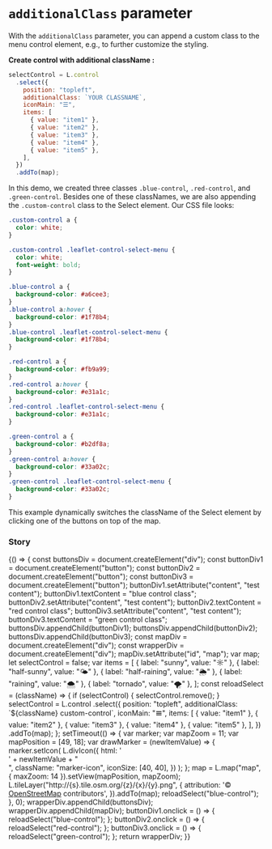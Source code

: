 


<Meta title="Additionalclass" />

# `additionalClass` parameter

With the `additionalClass` parameter, you can append a custom class to the menu control element, e.g., to further customize the styling.

**Create control with additional className :**

```js
selectControl = L.control
  .select({
    position: "topleft",
    additionalClass: `YOUR CLASSNAME`,
    iconMain: "☰",
    items: [
      { value: "item1" },
      { value: "item2" },
      { value: "item3" },
      { value: "item4" },
      { value: "item5" },
    ],
  })
  .addTo(map);
```

In this demo, we created three classes `.blue-control`, `.red-control`, and `.green-control`. Besides one of these classNames, we are also appending the `.custom-control` class to the Select element.
Our CSS file looks:

```css
.custom-control a {
  color: white;
}

.custom-control .leaflet-control-select-menu {
  color: white;
  font-weight: bold;
}

.blue-control a {
  background-color: #a6cee3;
}
.blue-control a:hover {
  background-color: #1f78b4;
}
.blue-control .leaflet-control-select-menu {
  background-color: #1f78b4;
}

.red-control a {
  background-color: #fb9a99;
}
.red-control a:hover {
  background-color: #e31a1c;
}
.red-control .leaflet-control-select-menu {
  background-color: #e31a1c;
}

.green-control a {
  background-color: #b2df8a;
}
.green-control a:hover {
  background-color: #33a02c;
}
.green-control .leaflet-control-select-menu {
  background-color: #33a02c;
}
```

This example dynamically switches the className of the Select element by clicking one of the buttons on top of the map.

### Story

<Preview>
  <Story name="Test story">
    {() => {
      const buttonsDiv = document.createElement("div");
      const buttonDiv1 = document.createElement("button");
      const buttonDiv2 = document.createElement("button");
      const buttonDiv3 = document.createElement("button");
      buttonDiv1.setAttribute("content", "test content");
      buttonDiv1.textContent = "blue control class";
      buttonDiv2.setAttribute("content", "test content");
      buttonDiv2.textContent = "red control class";
      buttonDiv3.setAttribute("content", "test content");
      buttonDiv3.textContent = "green control class";
      buttonsDiv.appendChild(buttonDiv1);
      buttonsDiv.appendChild(buttonDiv2);
      buttonsDiv.appendChild(buttonDiv3);
      const mapDiv = document.createElement("div");
      const wrapperDiv = document.createElement("div");
      mapDiv.setAttribute("id", "map");
      var map;
      let selectControl = false;
      var items = [
        { label: "sunny", value: "☼" },
        { label: "half-sunny", value: "🌤" },
        { label: "half-raining", value: "🌦" },
        { label: "raining", value: "🌨" },
        { label: "tornado", value: "🌪" },
      ];
      const reloadSelect = (className) => {
        if (selectControl) {
          selectControl.remove();
        }
        selectControl = L.control
          .select({
            position: "topleft",
            additionalClass: `${className} custom-control`,
            iconMain: "☰",
            items: [
              { value: "item1" },
              { value: "item2" },
              { value: "item3" },
              { value: "item4" },
              { value: "item5" },
            ],
          })
          .addTo(map);
      };
      setTimeout(() => {
        var marker;
        var mapZoom = 11;
        var mapPosition = [49, 18];
        var drawMarker = (newItemValue) => {
          marker.setIcon(
            L.divIcon({
              html: '<div class="icon">' + newItemValue + "</div>",
              className: "marker-icon",
              iconSize: [40, 40],
            })
          );
        };
        map = L.map("map", { maxZoom: 14 }).setView(mapPosition, mapZoom);
        L.tileLayer("http://{s}.tile.osm.org/{z}/{x}/{y}.png", {
          attribution:
            '&copy; <a href="http://osm.org/copyright">OpenStreetMap</a> contributors',
        }).addTo(map);
        reloadSelect("blue-control");
      }, 0);
      wrapperDiv.appendChild(buttonsDiv);
      wrapperDiv.appendChild(mapDiv);
      buttonDiv1.onclick = () => {
        reloadSelect("blue-control");
      };
      buttonDiv2.onclick = () => {
        reloadSelect("red-control");
      };
      buttonDiv3.onclick = () => {
        reloadSelect("green-control");
      };
      return wrapperDiv;
    }}
  </Story>
</Preview>
